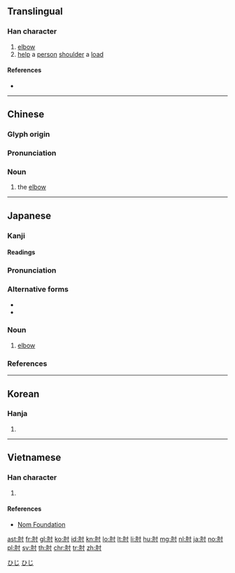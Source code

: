 {{character info/new}}
{{also|䏔}}
==Translingual==

===Han character===
{{Han char|rn=130|rad=肉|as=03|sn=7|four=74200|canj=BDI|ids=⿰⺼寸}}
# [[elbow]]
# [[help]] a [[person]] [[shoulder]] a [[load]]

====References====
* {{Han ref|kx=0974.040|dkj=29268|dj=1425.260|hdz=32044.090|uh=8098|ud=32920|bh=A879|bd=43129}}

----

==Chinese==
{{zh-forms}}

===Glyph origin===
{{Han etym}}

===Pronunciation===
{{zh-pron
|m=zhǒu
|c=zau2,zaau2
|h=pfs=
|md=
|mn=tiú
|w=
|mc=y
|oc=y
|cat=n
}}

===Noun===
{{zh-noun}}

# {{lb|zh|anatomy}} the [[elbow]]

----

==Japanese==

===Kanji===
{{ja-kanji|grade=|rs=肉03}}

====Readings====
{{ja-readings|goon=[[ちゅう]] (chū)|kanon=[[ちゅう]] (chū)|kun=[[ひじ]] (hiji)}}

{{wikipedia|lang=ja}}
{{ja-kanjitab|ひじ|yomi=k}}

===Pronunciation===
{{ja-pron|yomi=k|ひじ|acc=2|acc_ref=DJR}}

===Alternative forms===
* {{l|ja|肱}}
* {{l|ja|臂}}

===Noun===
{{ja-noun|ひじ|hhira=ひぢ}}

# [[elbow]]

===References===
<references/>

[[Category:Japanese basic words|ひじ]]
[[Category:ja:Anatomy|ひじ]]

----

==Korean==

===Hanja===
{{ko-hanja|hangeul=주|eumhun=|rv=ju|mr=chu|y=cwu}}

# {{defn|lang=ko|sort=肉03}}

----

==Vietnamese==

===Han character===
{{vi-readings|rs=肉03| hanviet = [[khuỷu]], [[trửu]]}}

# {{defn|lang=vi|sort=肉03}}

====References====
*[http://nomfoundation.org/common/nom_details.php?codepoint=8098 Nom Foundation]

[[ast:肘]]
[[fr:肘]]
[[gl:肘]]
[[ko:肘]]
[[id:肘]]
[[kn:肘]]
[[lo:肘]]
[[lt:肘]]
[[li:肘]]
[[hu:肘]]
[[mg:肘]]
[[nl:肘]]
[[ja:肘]]
[[no:肘]]
[[pl:肘]]
[[sv:肘]]
[[th:肘]]
[[chr:肘]]
[[tr:肘]]
[[zh:肘]]